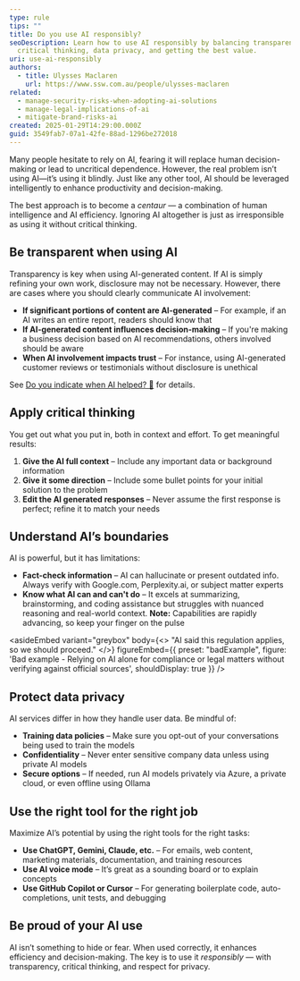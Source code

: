 ```yaml
---
type: rule
tips: ""
title: Do you use AI responsibly?
seoDescription: Learn how to use AI responsibly by balancing transparency,
  critical thinking, data privacy, and getting the best value.
uri: use-ai-responsibly
authors:
  - title: Ulysses Maclaren
    url: https://www.ssw.com.au/people/ulysses-maclaren
related:
  - manage-security-risks-when-adopting-ai-solutions
  - manage-legal-implications-of-ai
  - mitigate-brand-risks-ai
created: 2025-01-29T14:29:00.000Z
guid: 3549fab7-07a1-42fe-88ad-1296be272018
---
```

Many people hesitate to rely on AI, fearing it will replace human decision-making or lead to uncritical dependence. However, the real problem isn’t using AI—it’s using it blindly. Just like any other tool, AI should be leveraged intelligently to enhance productivity and decision-making.

The best approach is to become a *centaur* — a combination of human intelligence and AI efficiency. Ignoring AI altogether is just as irresponsible as using it without critical thinking.
<youtubeEmbed url="https://www.youtube.com/watch?v=LzFG7pUylZo" description="Video: If you think AI is cheating, you're doing it wrong | Ulysses Maclaren | Rules (6 min)" />

## Be transparent when using AI

Transparency is key when using AI-generated content. If AI is simply refining your own work, disclosure may not be necessary. However, there are cases where you should clearly communicate AI involvement:

* **If significant portions of content are AI-generated** – For example, if an AI writes an entire report, readers should know that
* **If AI-generated content influences decision-making** – If you're making a business decision based on AI recommendations, others involved should be aware
* **When AI involvement impacts trust** – For instance, using AI-generated customer reviews or testimonials without disclosure is unethical

See [Do you indicate when AI helped? 🤖](/indicate-ai-helped) for details.

## Apply critical thinking

You get out what you put in, both in context and effort. To get meaningful results:

1. **Give the AI full context** – Include any important data or background information
2. **Give it some direction** – Include some bullet points for your initial solution to the problem
3. **Edit the AI generated responses** – Never assume the first response is perfect; refine it to match your needs

## Understand AI’s boundaries

AI is powerful, but it has limitations:

* **Fact-check information** – AI can hallucinate or present outdated info. Always verify with Google.com, Perplexity.ai, or subject matter experts
* **Know what AI can and can't do** – It excels at summarizing, brainstorming, and coding assistance but struggles with nuanced reasoning and real-world context.
   **Note:** Capabilities are rapidly advancing, so keep your finger on the pulse

<asideEmbed
  variant="greybox"
  body={<>
    "AI said this regulation applies, so we should proceed."
  </>}
  figureEmbed={{
    preset: "badExample",
    figure: 'Bad example - Relying on AI alone for compliance or legal matters without verifying against official sources',
    shouldDisplay: true
  }}
/>

## Protect data privacy

AI services differ in how they handle user data. Be mindful of:

* **Training data policies** – Make sure you opt-out of your conversations being used to train the models
* **Confidentiality** – Never enter sensitive company data unless using private AI models
* **Secure options** – If needed, run AI models privately via Azure, a private cloud, or even offline using Ollama

## Use the right tool for the right job

Maximize AI’s potential by using the right tools for the right tasks:

* **Use ChatGPT, Gemini, Claude, etc.** – For emails, web content, marketing materials, documentation, and training resources
* **Use AI voice mode** – It’s great as a sounding board or to explain concepts
* **Use GitHub Copilot or Cursor** – For generating boilerplate code, auto-completions, unit tests, and debugging

## Be proud of your AI use

AI isn’t something to hide or fear. When used correctly, it enhances efficiency and decision-making. The key is to use it *responsibly* — with transparency, critical thinking, and respect for privacy.